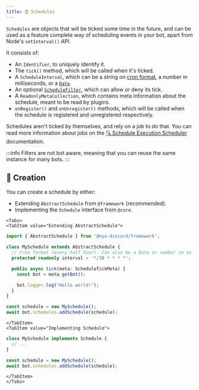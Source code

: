 ```yaml
---
title: ️⌚ Schedules
---
```



`Schedules` are objects that will be ticked some time in the future, and can be used as a feature complete way of
scheduling events in your bot, apart from Node's `setInterval()` API.

It consists of:

* An `Identifier`, to uniquely identify it.
* The `tick()` method, which will be called when it's ticked.
* A `ScheduleInterval`, which can be a string on [cron format](https://crontab.guru/), a number in milliseconds, or a [`Date`](https://developer.mozilla.org/en-US/docs/Web/JavaScript/Reference/Global_Objects/Date).
* An optional [`ScheduleFilter`](./schedule-interception#-schedule-filters), which can allow or deny its tick.
* A `ReadonlyMetaCollection`, which contains meta information about the schedule, meant to be read by plugins.
* `onRegister()` and `onUnregister()` methods, which will be called when the schedule is registered and unregistered respectively.

Schedules aren't ticked by themselves, and rely on a job to do that. You can read more information about jobs on the
[🔍 Schedule Execution Scheduler](./schedule-scheduler) documentation.

:::info
Filters are not bot aware, meaning that you can reuse the same instance for many bots.
:::

## 👷 Creation

You can create a schedule by either:

* Extending `AbstractSchedule` from `@framework` (recommended).
* Implementing the `Schedule` interface from `@core`.

```mdx-code-block
<Tabs>
<TabItem value="Extending AbstractSchedule">
```

```ts
import { AbstractSchedule } from '@nyx-discord/framework';

class MySchedule extends AbstractSchedule {
  // Cron format (every half hour). Can also be a Date or number in ms.
  protected readonly interval = '*/30 * * * *';

  public async tick(meta: ScheduleTickMeta) {
    const bot = meta.getBot();

    bot.logger.log("Hello world!");
  }
}

const schedule = new MySchedule();
await bot.schedules.addSchedule(schedule);
```

```mdx-code-block
</TabItem>
<TabItem value="Implementing Schedule">
```

```ts
class MySchedule implements Schedule {
  // ...
}

const schedule = new MySchedule();
await bot.schedules.addSchedule(schedule);
```

```mdx-code-block
</TabItem>
</Tabs>
```
